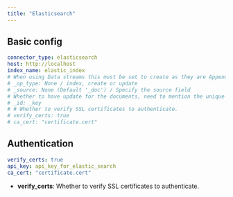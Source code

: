 ```yaml
---
title: "Elasticsearch"
---
```


## Basic config

```yaml
connector_type: elasticsearch
host: http://localhost
index_name: elastic_index
# When using Data streams this must be set to create as they are Append-only indexes
# _op_type: None / index, create or update
# _source: None (Default '_doc') / Specify the source field
# Whether to have update for the documents, need to mention the unique key field in the document as _id
# _id: _key
# # Whether to verify SSL certificates to authenticate.
# verify_certs: true
# ca_cert: "certificate.cert"
```

## Authentication

```yaml
verify_certs: true
api_key: api_key_for_elastic_search
ca_cert: "certificate.cert"
```

- **verify_certs**: Whether to verify SSL certificates to authenticate.
